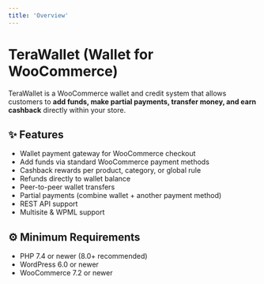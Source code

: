 ```yaml
---
title: 'Overview'
---
```

# TeraWallet (Wallet for WooCommerce)

TeraWallet is a WooCommerce wallet and credit system that allows customers to **add funds, make partial payments, transfer money, and earn cashback** directly within your store.

## ✨ Features
- Wallet payment gateway for WooCommerce checkout  
- Add funds via standard WooCommerce payment methods  
- Cashback rewards per product, category, or global rule  
- Refunds directly to wallet balance  
- Peer-to-peer wallet transfers  
- Partial payments (combine wallet + another payment method)  
- REST API support  
- Multisite & WPML support  

## ⚙️ Minimum Requirements
- PHP 7.4 or newer (8.0+ recommended)  
- WordPress 6.0 or newer  
- WooCommerce 7.2 or newer  

